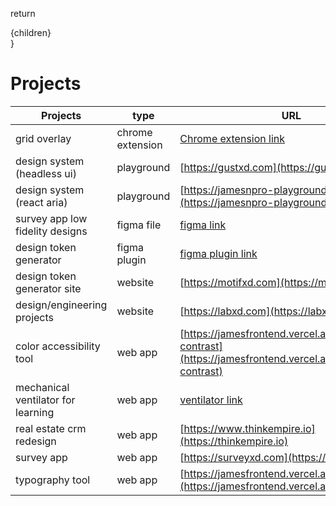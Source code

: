   return <div>{children}</div>
}

# Projects

| Projects                           | type             | URL                                                                                                                  |
| ---------------------------------- | ---------------- | -------------------------------------------------------------------------------------------------------------------- |
| grid overlay                       | chrome extension | [Chrome extension link](https://chrome.google.com/webstore/detail/msk-grid-overlay/lobppaabcohnidngcdoncoipifpfmpcg) |
| design system (headless ui)        | playground       | [https://gustxd.com](https://gustxd.com)                                                                             |
| design system (react aria)         | playground       | [https://jamesnpro-playground.vercel.app/](https://jamesnpro-playground.vercel.app/)                                 |
| survey app low fidelity designs    | figma file       | [figma link](https://www.figma.com/file/o8zWaHSfm1tjgxgbElnbAJ/survey-prototype?node-id=0%3A1&t=7rMfJxPzidVPQJLg-1)  |
| design token generator             | figma plugin     | [figma plugin link](https://www.figma.com/community/plugin/1176582292266618363/motifXD-Design-System-Generator)      |
| design token generator site        | website          | [https://motifxd.com](https://motifxd.com)                                                                           |
| design/engineering projects        | website          | [https://labxd.com](https://labxd.com)                                                                               |
| color accessibility tool           | web app          | [https://jamesfrontend.vercel.app/color-contrast](https://jamesfrontend.vercel.app/color-contrast)                   |
| mechanical ventilator for learning | web app          | [ventilator link](https://wvpioneers.github.io/one/)                                                                 |
| real estate crm redesign           | web app          | [https://www.thinkempire.io](https://thinkempire.io)                                                                 |
| survey app                         | web app          | [https://surveyxd.com](https://surveyxd.com)                                                                         |
| typography tool                    | web app          | [https://jamesfrontend.vercel.app/typography/](https://jamesfrontend.vercel.app/typography/)                         |
